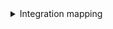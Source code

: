 <details>

<summary>Integration mapping</summary>

:::tip Configuration Mapping for Azure DevOps File Ingestion
The `selector` section within a `file` resource demonstrates how to configure file ingestion from Azure DevOps repositories. You can control:

- **path:** Specify explicit file paths to ingest specific files (e.g., `src/config.yaml`, `deployment/helm/values.yaml`).
- **repos:** Target specific repositories or leave blank to scan all repositories.

:::

```yaml showLineNumbers
resources:
  - kind: file
    selector:
      query: 'true'
      files:
        path: "src/config.yaml" # Pass a single explicit file path
        repos: ["my-repo", "another-repo"]  # Optional: specific repositories to scan
    port:
      entity:
        mappings:
          identifier: .file.path | gsub(" "; "")
          title: .file.path
          blueprint: '"file"'
          properties:
            path: .file.path
            size: .file.size
            content: .file.content.raw
            link: .repo.remoteUrl + "?path=" + (.file.path)
            isFolder: .file.isFolder
            extension: .file.extension
          relations:
            repository: >-
              "\(.repo.project.name | ascii_downcase | gsub("[ ();]";
              ""))/\(.repo.name | ascii_downcase | gsub("[ ();]"; ""))"
  - kind: file
    selector:
      query: 'true'
      files:
        path: # Pass an array of explicit file paths
          - "deployment/helm/values.yaml"
          - "config/settings.json"
          - "docs/README.md"
          - "package.json"
    port:
      entity:
        mappings:
          identifier: .repo.name + "/" + .file.objectId
          title: .file.path
          blueprint: '"file"'
          properties:
            path: .file.path
            size: .file.size
            content: .file.content.raw
            link: .repo.remoteUrl + "?path=" + (.file.path)
            isFolder: .file.isFolder
            extension: .file.extension
          relations:
            repository: >-
              "\(.repo.project.name | ascii_downcase | gsub("[ ();]";
              ""))/\(.repo.name | ascii_downcase | gsub("[ ();]"; ""))"

```

</details>
